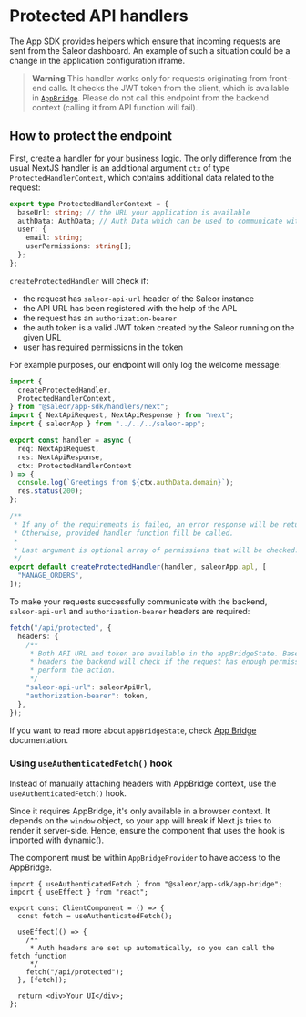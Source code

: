 # Protected API handlers

The App SDK provides helpers which ensure that incoming requests are sent from the Saleor dashboard.
An example of such a situation could be a change in the application configuration iframe.

> **Warning**
> This handler works only for requests originating from front-end calls. It checks the JWT token from the client, which is available
> in [`AppBridge`](app-bridge). Please do not call this endpoint from the backend context (calling it from API function will fail).

## How to protect the endpoint

First, create a handler for your business logic. The only difference from the usual NextJS handler is an additional argument `ctx` of type `ProtectedHandlerContext`, which contains additional data related to the request:

```typescript
export type ProtectedHandlerContext = {
  baseUrl: string; // the URL your application is available
  authData: AuthData; // Auth Data which can be used to communicate with the Saleor API
  user: {
    email: string;
    userPermissions: string[];
  };
};
```

`createProtectedHandler` will check if:

- the request has `saleor-api-url` header of the Saleor instance
- the API URL has been registered with the help of the APL
- the request has an `authorization-bearer`
- the auth token is a valid JWT token created by the Saleor running on the given URL
- user has required permissions in the token

For example purposes, our endpoint will only log the welcome message:

```typescript
import {
  createProtectedHandler,
  ProtectedHandlerContext,
} from "@saleor/app-sdk/handlers/next";
import { NextApiRequest, NextApiResponse } from "next";
import { saleorApp } from "../../../saleor-app";

export const handler = async (
  req: NextApiRequest,
  res: NextApiResponse,
  ctx: ProtectedHandlerContext
) => {
  console.log(`Greetings from ${ctx.authData.domain}`);
  res.status(200);
};

/**
 * If any of the requirements is failed, an error response will be returned.
 * Otherwise, provided handler function fill be called.
 *
 * Last argument is optional array of permissions that will be checked. If user doesn't have them, will return 401 before handler is called
 */
export default createProtectedHandler(handler, saleorApp.apl, [
  "MANAGE_ORDERS",
]);
```

To make your requests successfully communicate with the backend, `saleor-api-url` and `authorization-bearer` headers are required:

```typescript
fetch("/api/protected", {
  headers: {
    /**
     * Both API URL and token are available in the appBridgeState. Based on those
     * headers the backend will check if the request has enough permissions to
     * perform the action.
     */
    "saleor-api-url": saleorApiUrl,
    "authorization-bearer": token,
  },
});
```

If you want to read more about `appBridgeState`, check [App Bridge](./app-bridge.mdx) documentation.

### Using `useAuthenticatedFetch()` hook

Instead of manually attaching headers with AppBridge context, use the `useAuthenticatedFetch()` hook.

Since it requires AppBridge, it's only available in a browser context. It depends on the `window` object, so your app will break if Next.js tries to render it server-side. Hence, ensure the component that uses the hook is imported with dynamic().

The component must be within `AppBridgeProvider` to have access to the AppBridge.

```tsx
import { useAuthenticatedFetch } from "@saleor/app-sdk/app-bridge";
import { useEffect } from "react";

export const ClientComponent = () => {
  const fetch = useAuthenticatedFetch();

  useEffect(() => {
    /**
     * Auth headers are set up automatically, so you can call the fetch function
     */
    fetch("/api/protected");
  }, [fetch]);

  return <div>Your UI</div>;
};
```
